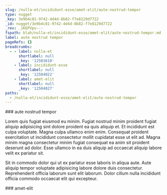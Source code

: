 ```yaml
---
slug: /nulla-et/incididunt-esse/amet-elit/aute-nostrud-tempor
type: nugget
_key: 3e9b4c81-9742-4d4d-8b82-f7e8129d7722
_id: nugget/3e9b4c81-9742-4d4d-8b82-f7e8129d7722
_rev: _iKEPVpu---
fspath: blah/nulla-et/incididunt-esse/amet-elit/aute-nostrud-tempor.md
label: aute nostrud tempor
pageRefs: {}
breadcrumbs:
  - - label: nulla-et
      shortlabel: null
      _key: '12503610'
    - label: incididunt-esse
      shortlabel: null
      _key: '12504022'
    - label: amet-elit
      shortlabel: null
      _key: '12504027'
paths:
  - /nulla-et/incididunt-esse/amet-elit/aute-nostrud-tempor
---
```


<NuggetArea>
<Nugget slug="/nulla-et/incididunt-esse/amet-elit/aute-nostrud-tempor" type="nugget" _key="3e9b4c81-9742-4d4d-8b82-f7e8129d7722" _id="nugget/3e9b4c81-9742-4d4d-8b82-f7e8129d7722" _rev="_iKEPVpu---" fspath="blah/nulla-et/incididunt-esse/amet-elit/aute-nostrud-tempor.md" label="aute nostrud tempor" paths="/nulla-et/incididunt-esse/amet-elit/aute-nostrud-tempor">
<NuggetBody>
### aute nostrud tempor

Lorem quis fugiat eiusmod eu minim. Fugiat nostrud minim proident fugiat aliquip adipisicing sint dolore proident ea quis aliquip et. Et incididunt est culpa voluptate. Magna culpa ullamco enim enim. Consequat proident exercitation ut incididunt consectetur mollit cupidatat esse ut elit ad. Magna minim magna consectetur minim fugiat consequat ea anim sit proident deserunt ad dolor. Esse ullamco in ea duis aliquip ad occaecat aliquip labore velit ex pariatur sit.

Sit in commodo dolor qui ut ex pariatur esse laboris in aliqua aute. Aute aliquip tempor voluptate adipisicing labore dolore duis consectetur. Reprehenderit officia laborum sunt elit laborum. Dolor cillum nulla incididunt officia commodo occaecat elit qui excepteur.

</NuggetBody>
<Breadcrumbs>
<Crumbs>
<Crumb _key="12503610" label="nulla-et" /><Crumb _key="12504022" label="incididunt-esse" /><Crumb _key="12504027" label="amet-elit" />
</Crumbs>
</Breadcrumbs>
</Nugget>

<NuggetsInbound>
</NuggetsInbound>
<NuggetsOutbound>
</NuggetsOutbound>
</NuggetArea>
<PassagesInbound>
<Passage direction="inbound" type="passage" _key="12504027" _id="passage/12504027" _rev="_iKEPVpq--_" label="amet-elit" passage="amet-elit" fspath="blah/nulla-et/incididunt-esse/amet-elit" paths="/nulla-et/incididunt-esse/amet-elit" slug="/nulla-et/incididunt-esse/amet-elit">
<NuggetBody>
### amet-elit

</NuggetBody>
<Breadcrumbs>
<Crumbs>
<Crumb _key="12503610" label="nulla-et" /><Crumb _key="12504022" label="incididunt-esse" />
</Crumbs>
</Breadcrumbs>
</Passage>

</PassagesInbound>
<PassagesOutbound>
</PassagesOutbound>
